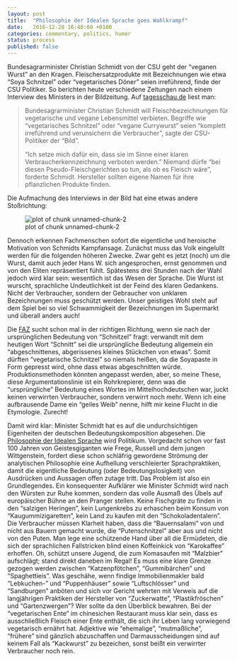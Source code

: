 ```yaml
---		
layout: post		
title:  "Philosophie der Idealen Sprache goes Wahlkrampf"		
date:   2016-12-28 16:40:00 +0100		
categories: commentary, politics, humor		
status: process
published: false
---
```


<script src="https://cdn.mathjax.org/mathjax/latest/MathJax.js?config=TeX-AMS-MML_HTMLorMML" type="text/javascript"></script>

Bundesagrarminister Christian Schmidt von der CSU geht der "veganen Wurst" an den Kragen. Fleischersatzprodukte mit Bezeichnungen wie etwa "Soya Schnitzel" oder "vegetarisches Döner" seien irreführend, finde der CSU Politiker. So berichten heute verschiedene Zeitungen nach einem Interview des Ministers in der Bildzeitung. Auf [tagesschau.de](https://www.tagesschau.de/inland/schmidt-schnitzel-101.html) liest man:

> Bundesagrarminister Christian Schmidt will Fleischbezeichnungen für vegetarische und vegane Lebensmittel verbieten. Begriffe wie "vegetarisches Schnitzel" oder "vegane Currywurst" seien "komplett irreführend und verunsichern die Verbraucher", sagte der CSU-Politiker der "Bild".
> 
> "Ich setze mich dafür ein, dass sie im Sinne einer klaren Verbraucherkennzeichnung verboten werden." Niemand dürfe "bei diesen Pseudo-Fleischgerichten so tun, als ob es Fleisch wäre", forderte Schmidt. Hersteller sollten eigene Namen für ihre pflanzlichen Produkte finden.

Die Aufmachung des Interviews in der Bild hat eine etwas andere Stoßrichtung:

![plot of chunk unnamed-chunk-2](/mfpics/Screenshot_Bild_Schmidt.png)

Dennoch erkennen Fachmenschen sofort die eigentliche und heroische Motivation von Schmidts Kampfansage. Zunächst muss das Volk eingelullt werden für die folgenden höheren Zwecke. Zwar geht es jetzt (noch) um die Wurst, damit auch jeder Hans W. sich angesprochen, ernst genommen und von den Eliten repräsentiert fühlt. Spätestens drei Stunden nach der Wahl jedoch wird klar sein: wesentlich ist das Wesen der Sprache. Die Wurst ist wurscht, sprachliche Undeutlichkeit ist der Feind des klaren Gedankens. Nicht der Verbraucher, sondern der Gebraucher von unklaren Bezeichnungen muss geschützt werden. Unser geistiges Wohl steht auf dem Spiel bei so viel Schwammigkeit der Bezeichnungen im Supermarkt und überall anders auch!

Die [FAZ](http://www.faz.net/aktuell/wirtschaft/nach-schmidt-interview-darf-ein-schnitzel-vegan-heissen-14594929.html) sucht schon mal in der richtigen Richtung, wenn sie nach der ursprünglichen Bedeutung von "Schnitzel" fragt: verwandt mit dem heutigen Wort "Schnitt" sei die ursprüngliche Bedeutung allgemein ein "abgeschnittenes, abgerissenes kleines Stückchen von etwas". Somit dürften "vegetarische Schnitzel" so niemals heißen, da die Soyapaste in Form gepresst wird, ohne dass etwas abgeschnitten würde. Produktionsmethoden könnten angepasst werden, aber, so meine These, diese Argumentationslinie ist ein Rohrkrepierer, denn was die "ursprüngliche" Bedeutung eines Wortes im Mittelhochdeutschen war, juckt keinen verwirrten Verbraucher, sondern verwirrt noch mehr. Wenn ich eine aufbrausende Dame ein "geiles Weib" nenne, hilft mir keine Flucht in die Etymologie. Zurecht!

Damit wird klar: Minister Schmidt hat es auf die undurchsichtigen Eigenheiten der deutschen Bedeutungskomposition abgesehen. Die [Philosophie der Idealen Sprache](https://www.britannica.com/topic/ideal-language) wird Politikum. Vorgedacht schon vor fast 100 Jahren von Geistesgiganten wie Frege, Russell und dem jungen Wittgenstein, fordert diese schon schläfrig gewordene Strömung der analytischen Philosophie eine Aufhellung verschleierter Sprachpraktiken, damit die eigentliche Bedeutung (oder Bedeutungslosigkeit) von Ausdrücken und Aussagen offen zutage tritt. Das Problem ist also ein Grundlegendes. Ein konsequenter Aufklärer wie Minister Schmidt wird nach den Würsten zur Ruhe kommen, sondern das volle Ausmaß des Übels auf europäischer Bühne an den Pranger stellen. Keine Fischgräte zu finden in den "salzigen Heringen", kein Lungenkrebs zu erhaschen beim Konsum von "Kaugummizigaretten", kein Land zu kaufen mit den "Schokoladentalern". Die Verbraucher müssen Klarheit haben, dass die "Bauernsalami" von und nicht aus Bauern gemacht wurde, die "Putenschnitzel" aber aus und nicht von den Puten. Man lege eine schützende Hand über all die Ermüdeten, die sich der sprachlichen Fallstricken blind einen Koffeinkick von "Karokaffee" erhoffen. Oh, schützt unsere Jugend, die zum Komasaufen mit "Malzbier" aufschlägt; stand direkt daneben im Regal! Es muss eine klare Grenze gezogen werden zwischen "Katzenpfötchen", "Gummibärchen" und "Spaghettieis". Was geschähe, wenn findige Immobilienmakler bald "Lebkuchen-" und "Puppenhäuser" sowie "Luftschlösser" und "Sandburgen" anböten und sich vor Gericht wehrten mit Verweis auf die langjährigen Praktiken der Hersteller von "Zuckerwatte", "Plastikfröschen" und "Gartenzwergen"? Wer sollte da den Überblick bewahren. Bei der "vegetarischen Ente" im chinesichen Restaurant muss klar sein, dass es ausschließlich Fleisch einer Ente enthält, die sich ihr Leben lang vorwiegend vegetarisch ernährt hat. Adjektive wie "ehemalige", "mutmaßliche", "frühere" sind gänzlich abzuschaffen und Darmausscheidungen sind auf keinem Fall als "Kackwurst" zu bezeichen, sonst beißt ein verwirrter Verbraucher noch rein.
